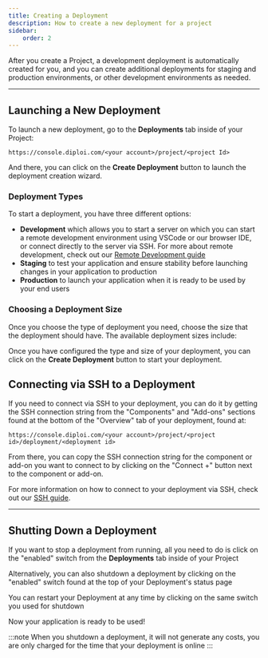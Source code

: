 ```yaml
---
title: Creating a Deployment
description: How to create a new deployment for a project
sidebar:
    order: 2
---
```



After you create a Project, a development deployment is automatically created for you, and you can create additional deployments for staging and production environments, or other development environments as needed.

***

## Launching a New Deployment

To launch a new deployment, go to the **Deployments** tab inside of your Project:

`https://console.diploi.com/<your account>/project/<project Id>`

And there, you can click on the **Create Deployment** button to launch the deployment creation wizard.

### Deployment Types

To start a deployment, you have three different options:

- **Development** which allows you to start a server on which you can start a remote development environment using VSCode or our browser IDE, or connect directly to the server via SSH. For more about remote development, check out our [Remote Development guide](/building/remote-development/)
- **Staging** to test your application and ensure stability before launching changes in your application to production
- **Production** to launch your application when it is ready to be used by your end users 

### Choosing a Deployment Size

Once you choose the type of deployment you need, choose the size that the deployment should have. The available deployment sizes include:

<DeploymentSizesAvailable/>

<ImageToPNG src={CreateDeploymentSize} alt="Deployment size"/>

Once you have configured the type and size of your deployment, you can click on the **Create Deployment** button to start your deployment.

## Connecting via SSH to a Deployment

If you need to connect via SSH to your deployment, you can do it by getting the SSH connection string from the "Components" and "Add-ons" sections found at the bottom of the "Overview" tab of your deployment, found at:

`https://console.diploi.com/<your account>/project/<project id>/deployment/<deployment id>`

From there, you can copy the SSH connection string for the component or add-on you want to connect to by clicking on the "Connect +" button next to the component or add-on.

For more information on how to connect to your deployment via SSH, check out our [SSH guide](/guides/ssh/).

<ImageToPNG src={CreateDeploymentConnect} alt="Connect to deployment with SSH"/>

***

## Shutting Down a Deployment

If you want to stop a deployment from running, all you need to do is click on the "enabled" switch from the **Deployments** tab inside of your Project

<ImageToPNG src={DisableDeploymentCard} alt="Shutdown deployment"/>

Alternatively, you can also shutdown a deployment by clicking on the "enabled" switch found at the top of your Deployment's status page

<ImageToPNG src={DisableDeploymentSwitch} alt="Shutdown switch"/>

You can restart your Deployment at any time by clicking on the same switch you used for shutdown

<ImageToPNG src={EnableDeployment} alt="Restart deployment"/>

Now your application is ready to be used!

:::note
When you shutdown a deployment, it will not generate any costs, you are only charged for the time that your deployment is online
:::